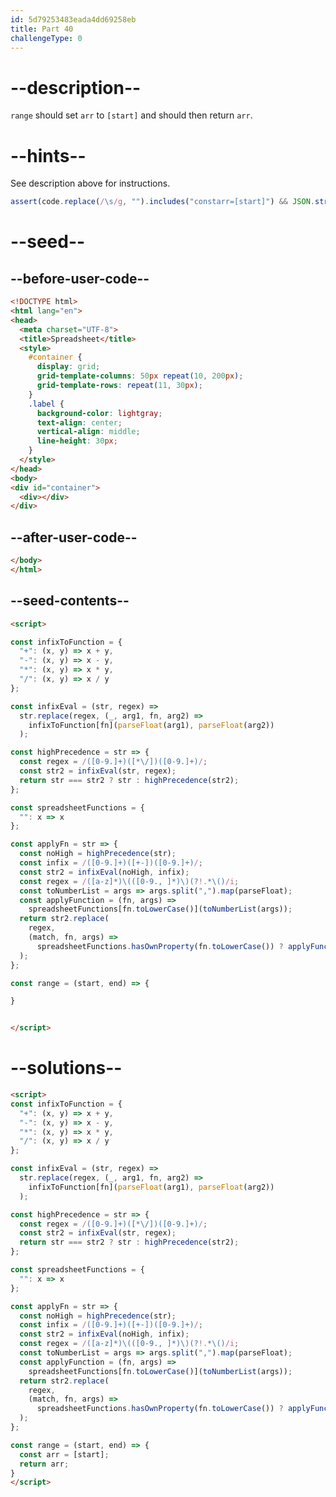 ```yaml
---
id: 5d79253483eada4dd69258eb
title: Part 40
challengeType: 0
---
```


# --description--

`range` should set `arr` to `[start]` and should then return `arr`.

# --hints--

See description above for instructions.

```js
assert(code.replace(/\s/g, "").includes("constarr=[start]") && JSON.stringify(range(1)) === "[1]");
```

# --seed--

## --before-user-code--

```html
<!DOCTYPE html>
<html lang="en">
<head>
  <meta charset="UTF-8">
  <title>Spreadsheet</title>
  <style>
    #container {
      display: grid;
      grid-template-columns: 50px repeat(10, 200px);
      grid-template-rows: repeat(11, 30px);
    }
    .label {
      background-color: lightgray;
      text-align: center;
      vertical-align: middle;
      line-height: 30px;
    }
  </style>
</head>
<body>
<div id="container">
  <div></div>
</div>
```

## --after-user-code--

```html
</body>
</html>
```

## --seed-contents--

```html
<script>

const infixToFunction = {
  "+": (x, y) => x + y,
  "-": (x, y) => x - y,
  "*": (x, y) => x * y,
  "/": (x, y) => x / y
};

const infixEval = (str, regex) =>
  str.replace(regex, (_, arg1, fn, arg2) =>
    infixToFunction[fn](parseFloat(arg1), parseFloat(arg2))
  );

const highPrecedence = str => {
  const regex = /([0-9.]+)([*\/])([0-9.]+)/;
  const str2 = infixEval(str, regex);
  return str === str2 ? str : highPrecedence(str2);
};

const spreadsheetFunctions = {
  "": x => x
};

const applyFn = str => {
  const noHigh = highPrecedence(str);
  const infix = /([0-9.]+)([+-])([0-9.]+)/;
  const str2 = infixEval(noHigh, infix);
  const regex = /([a-z]*)\(([0-9., ]*)\)(?!.*\()/i;
  const toNumberList = args => args.split(",").map(parseFloat);
  const applyFunction = (fn, args) =>
    spreadsheetFunctions[fn.toLowerCase()](toNumberList(args));
  return str2.replace(
    regex,
    (match, fn, args) =>
      spreadsheetFunctions.hasOwnProperty(fn.toLowerCase()) ? applyFunction(fn, args) : match
  );
};

const range = (start, end) => {

}


</script>
```

# --solutions--

```html
<script>
const infixToFunction = {
  "+": (x, y) => x + y,
  "-": (x, y) => x - y,
  "*": (x, y) => x * y,
  "/": (x, y) => x / y
};

const infixEval = (str, regex) =>
  str.replace(regex, (_, arg1, fn, arg2) =>
    infixToFunction[fn](parseFloat(arg1), parseFloat(arg2))
  );

const highPrecedence = str => {
  const regex = /([0-9.]+)([*\/])([0-9.]+)/;
  const str2 = infixEval(str, regex);
  return str === str2 ? str : highPrecedence(str2);
};

const spreadsheetFunctions = {
  "": x => x
};

const applyFn = str => {
  const noHigh = highPrecedence(str);
  const infix = /([0-9.]+)([+-])([0-9.]+)/;
  const str2 = infixEval(noHigh, infix);
  const regex = /([a-z]*)\(([0-9., ]*)\)(?!.*\()/i;
  const toNumberList = args => args.split(",").map(parseFloat);
  const applyFunction = (fn, args) =>
    spreadsheetFunctions[fn.toLowerCase()](toNumberList(args));
  return str2.replace(
    regex,
    (match, fn, args) =>
      spreadsheetFunctions.hasOwnProperty(fn.toLowerCase()) ? applyFunction(fn, args) : match
  );
};

const range = (start, end) => {
  const arr = [start];
  return arr;
}
</script>
```
